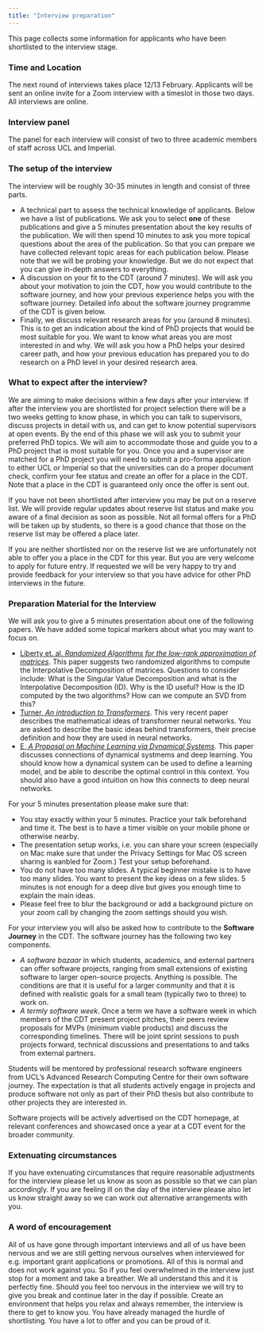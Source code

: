 ```yaml
---
title: "Interview preparation"
---
```


This page collects some information for applicants who have been shortlisted to the interview stage. 


### Time and Location

The next round of interviews takes place 12/13 February. Applicants will be sent an online invite for a Zoom interview
with a timeslot in those two days. All interviews are online.

### Interview panel

The panel for each interview will consist of two to three academic members of staff across UCL and Imperial.

### The setup of the interview

The interview will be roughly 30-35 minutes in length and consist of three parts.

- A technical part to assess the technical knowledge of applicants. Below we have a list of publications. We ask you to
select **one** of these publications and give a 5 minutes presentation about the key results of the publication. We will then
spend 10 minutes to ask you more topical questions about the area of the publication. So that you can prepare we have collected
relevant topic areas for each publication below. Please note that we will be probing your knowledge. But we do not expect that you can give in-depth answers to everything.
- A discussion on your fit to the CDT (around 7 minutes). We will ask you about your motivation to join the CDT, how you would
contribute to the software journey, and how your previous experience helps you with the software journey. Detailed info about
the software journey programme of the CDT is given below.
- Finally, we discuss relevant research areas for you (around 8 minutes). This is to get an indication about the kind of PhD projects
that would be most suitable for you. We want to know what areas you are most interested in and why. We will ask you how a PhD helps
your desired career path, and how your previous education has prepared you to do research on a PhD level in your desired research area.

### What to expect after the interview?

We are aiming to make decisions within a few days after your interview. If after the interview you are shortlisted for project selection there will be a two weeks getting to know phase, in which you can talk to supervisors, discuss projects in detail with us, and can get
to know potential supervisors at open events. By the end of this phase we will ask you to submit your preferred PhD topics. We will aim
to accommodate those and guide you to a PhD project that is most suitable for you. Once you and a supervisor are matched for a PhD project you will need to submit a pro-forma application to either UCL or Imperial so that the universities can do a proper document check, confirm
your fee status and create an offer for a place in the CDT. Note that a place in the CDT is guaranteed only once the offer is sent out.

If you have not been shortlisted after interview you may be put on a reserve list. We will provide regular updates about reserve list status and make you aware of a final decision as soon as possible. Not all formal offers for a PhD will be taken up by students, so there is a good chance that those on the reserve list may be offered a place later.

If you are neither shortlisted nor on the reserve list we are unfortunately not able to offer you a place in the CDT for this year. But you are very welcome to apply for future entry. If requested we will be very happy to try and provide feedback for your interview so that you have advice for other PhD interviews in the future.

### Preparation Material for the Interview

We will ask you to give a 5 minutes presentation about one of the following papers. We have added some topical markers about what you may want to focus on.

- [Liberty et. al. *Randomized Algorithms for the low-rank approximation of matrices*](https://doi.org/10.1073/pnas.0709640104). This paper suggests two randomized algorithms to compute the Interpolative Decomposition of matrices. Questions to consider include: What is the Singular Value Decomposition and what is the Interpolative Decomposition (ID). Why is the ID useful? How is the ID computed by the two algorithms? How can we compute an SVD from this?
- [Turner, *An introduction to Transformers*](https://arxiv.org/pdf/2304.10557). This very recent paper describes the mathematical ideas of transformer neural networks. You are asked to describe the basic ideas behind transformers, their precise definition and how they are used in neural networks.
- [E, *A Proposal on Machine Learning via Dynamical
Systems*](/static/assets/w_e.pdf). This paper discusses connections of dynamical systmems and deep learning. You should know how a dynamical system can be used to define a learning model, and be able to describe the optimal control in this context. You should also have a good intuition on how this connects to deep neural networks.

For your 5 minutes presentation please make sure that:

- You stay exactly within your 5 minutes. Practice your talk beforehand and time it. The best is to have a timer visible on your mobile phone or otherwise nearby.
- The presentation setup works, i.e. you can share your screen (especially on Mac make sure that under the Privacy Settings for Mac OS screen sharing is eanbled for Zoom.) Test your setup beforehand.
- You do not have too many slides. A typical beginner mistake is to have too many slides. You want to present the key ideas on a few slides. 5 minutes is not enough for a deep dive but gives you enough time to explain the main ideas.
- Please feel free to blur the background or add a background picture on your zoom call by changing the zoom settings should you wish.

For your interview you will also be asked how to contribute to the **Software Journey** in the CDT. The software journey has the following two key components.

- *A software bazaar* in which students, academics, and external partners can offer software projects, ranging from small extensions of existing software to larger open-source projects. Anything is possible. The conditions are that it is useful for a larger community and that it is defined with realistic goals for a small team (typically two to three) to work on.
- *A termly software week*. Once a term we have a software week in which members of the CDT present project pitches, their peers review proposals for MVPs (minimum viable products) and discuss the corresponding timelines. There will be joint sprint sessions to push projects forward, technical discussions and presentations to and talks from external partners.

Students will be mentored by professional research software engineers from UCL's Advanced Research Computing Centre for their own software journey. The expectation is that all students actively engage in projects and produce software not only as part of their PhD thesis but also contribute to other projects they are interested in.

Software projects will be actively advertised on the CDT homepage, at relevant conferences and showcased once a year at a CDT event for the broader community.

### Extenuating circumstances

If you have extenuating circumstances that require reasonable adjustments for the interview please let us know as soon as possible so that we can plan accordingly. If you are feeling ill on the day of the interview please also let us know straight away so we can work out alternative arrangements with you.

### A word of encouragement

All of us have gone through important interviews and all of us have been nervous and we are still getting nervous ourselves when interviewed for e.g. important grant applications or promotions. All of this is normal and does not work against you. So if you feel overwhelmed in the interview just stop for a moment and take a breather. We all understand this and it is perfectly fine.
Should you feel too nervous in the interview we will try to give you break and continue later in the day if possible.
Create an environment that helps you relax and always remember, the interview is there to get to know you. You have already managed the hurdle of shortlisting. You have a lot to offer and you can be proud of it.